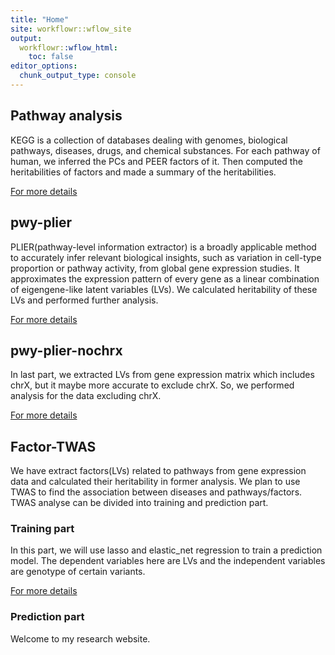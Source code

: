 ```yaml
---
title: "Home"
site: workflowr::wflow_site
output:
  workflowr::wflow_html:
    toc: false
editor_options:
  chunk_output_type: console
---
```


## Pathway analysis
KEGG is a collection of databases dealing with genomes, biological pathways, diseases, drugs, and chemical substances. For each pathway of human, we inferred the PCs and PEER factors of it. Then computed the heritabilities of factors and made a summary of the heritabilities.

[For more details](https://xsun1229.github.io/pathway_analysis/analy.html)

## pwy-plier
PLIER(pathway-level information extractor) is a broadly applicable method to accurately infer relevant biological insights, such as variation in cell-type proportion or pathway activity, from global gene expression studies. It approximates the expression pattern of every gene as a linear combination of eigengene-like latent variables (LVs). We calculated heritability of these LVs and performed further analysis.

[For more details](https://xsun1229.github.io/pathway_analysis/pwy_PLIER.html)

## pwy-plier-nochrx

In last part, we extracted LVs from gene expression matrix which includes chrX, but it maybe more accurate to exclude chrX. So, we performed analysis for the data excluding chrX.

[For more details](https://xsun1229.github.io/pathway_analysis/pwy-plier-nochrx.html)

## Factor-TWAS

We have extract factors(LVs) related to pathways from gene expression data and calculated their heritability in former analysis. We plan to use TWAS to find the association between diseases and pathways/factors. TWAS analyse can be divided into training and prediction part. 

### Training part

In this part, we will use lasso and elastic_net regression to train a prediction model. The dependent variables here are LVs and the independent variables are genotype of certain variants.

[For more details](https://xsun1229.github.io/pathway_analysis/regression.html)

### Prediction part


Welcome to my research website.
